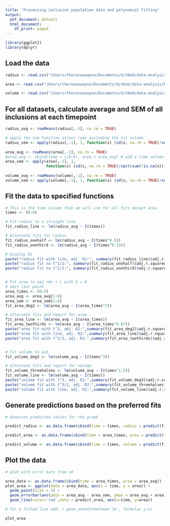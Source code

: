 ```yaml
---
title: "Processing inclusion population data and polynomial fitting"
output:
  pdf_document: default
  html_document:
    df_print: paged
---
```


```r
library(ggplot2)
library(dplyr)
```

## Load the data
```r
radius <- read.csv("/Users/theresaswayne/Documents/GitHub/data-analysis/R/LRRE_Htt_fit/radius.csv", na = "NA")

area <- read.csv("/Users/theresaswayne/Documents/GitHub/data-analysis/R/LRRE_Htt_fit/area.csv", na = "NA")

volume <- read.csv("/Users/theresaswayne/Documents/GitHub/data-analysis/R/LRRE_Htt_fit/volume.csv", na = "NA")
```

## For all datasets, calculate average and SEM of all inclusions at each timepoint 
```r

radius_avg <- rowMeans(radius[,-1], na.rm = TRUE)

# apply the sem function across rows excluding the 1st column
radius_sem <- apply(radius[,-1], 1, function(x) (sd(x, na.rm = TRUE)/sqrt(sum(!is.na(x)))))
                                                 
area_avg <- rowMeans(area[,-1], na.rm = TRUE) 
#area_avg <- cbind(time = c(0:6), area = area_avg) # add a time column so that we can fit the f
area_sem <- apply(area[,-1], 1,
                  function(x) (sd(x, na.rm = TRUE)/sqrt(sum(!is.na(x)))))
                                  
volume_avg <- rowMeans(volume[,-1], na.rm = TRUE)
volume_sem <- apply(volume[,-1], 1, function(x) (sd(x, na.rm = TRUE)/sqrt(sum(!is.na(x)))))
```

## Fit the data to specified functions

```r

# This is the time column that we will use for all fits except area
times <- (0:6)

# Fit radius to a straight line
fit_radius_line <- lm(radius_avg ~ I(times))

# Alternate fits for radius
fit_radius_onehalf <- lm(radius_avg ~ I(times^0.5))
fit_radius_onethird <- lm(radius_avg ~ I(times^0.33))

# Display R2
paste("radius fit with line, adj. R2:", summary(fit_radius_line)$adj.r.squared)
paste("radius fit to t^1/2:", summary(fit_radius_onehalf)$adj.r.squared)
paste("radius fit to t^1/3:", summary(fit_radius_onethird)$adj.r.squared)


# Fit area to ax2 +bx + c with b = 0 
# omit last point
area_times <- (0:5)
area_avg <- area_avg[1:6]
area_sem <- area_sem[1:6]
fit_area_deg2 <- lm(area_avg ~ I(area_times^2))

# alternate fits and report for area
fit_area_line <- lm(area_avg ~ I(area_times))
fit_area_twothirds <- lm(area_avg ~ I(area_times^0.67))
paste("area fit with t^2, adj. R2:",summary(fit_area_deg2)$adj.r.squared)
paste("area fit with line, adj. R2:",summary(fit_area_line)$adj.r.squared)
paste("area fit with t^2/3, adj. R2:",summary(fit_area_twothirds)$adj.r.squared)


# Fit volume to ax3
fit_volume_deg3 <- lm(volume_avg ~ I(times^3))

# alternate fits and report for volume
fit_volume_threehalves <- lm(volume_avg ~ I(times^1.5))
fit_volume_line <- lm(volume_avg ~ I(times))
paste("volume fit with t^3, adj. R2:",summary(fit_volume_deg3)$adj.r.squared)
paste("volume fit with t^3/2, adj. R2:",summary(fit_volume_threehalves)$adj.r.squared)
paste("volume fit with line, adj. R2:",summary(fit_volume_line)$adj.r.squared)

```

## Generate predictions based on the preferred fits

```r

# Generate predicted values for the graph

predict_radius <- as.data.frame(cbind(time = times, radius = predict(fit_radius_line, data.frame(x = times))))

predict_area <- as.data.frame(cbind(time = area_times, area = predict(fit_area_deg2, data.frame(x = area_times))))

predict_volume <- as.data.frame(cbind(time = times, volume = predict(fit_volume_deg3, data.frame(x = times))))


```

## Plot the data
```r

# plot with error bars from sd

area_data <- as.data.frame(cbind(time = area_times, area = area_avg))
plot_area <- ggplot(data = area_data, aes(x = time, y = area)) +
  geom_point(size = 2) +
  geom_errorbar(aes(ymin = area_avg - area_sem, ymax = area_avg + area_sem)) +
  geom_line(color='red',data = predict_area, aes(x=time, y=area))

# for a fitted line add: + geom_smooth(method='lm', formula= y~x)

plot_area

```

